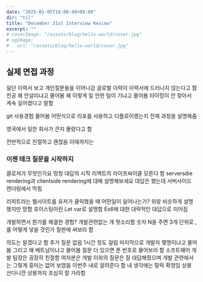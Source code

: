 ```yaml
---
date: "2025-01-05T18:00:49+09:00"
dir: "til"
title: "December 31st Interview Review"
excerpt: ""
# coverImage: "/assets/blog/hello-world/cover.jpg"
# ogImage:
#   url: "/assets/blog/hello-world/cover.jpg"
---
```


## 실제 면접 과정

일단 이력서 보고 개인질문들을 이어나감
글로벌 이력이 이력서에 드러나지 않는다고 함
전공 왜 안살리냐고 물어봄
왜 이렇게 일 안한 텀이 기냐고 물어봄
타이밍이 안 맞아서 계속 길어졌다고 말함

git 사용경험 물어봄 어떤식으로 리포를 사용하고 디플로이랬는지 전체 과정을 설명해줌

영국에서 일한 회사가 큰지 몰랐다고 함

전반적으로 친절하고 괜찮음 이때까지는

### 이젠 테크 질문을 시작하지

클로져가 무엇인가요
멍청 대답의 시작
리액트의 라이프싸이클
모른다 함
serversdie rendering과 clientside rendering에 대해 설명해보세요
대답은 했는데 서버사이드 렌더링에서 막힘

리피트라는 웹사이트를 유저가 클릭했을 때 어떤일이 일어나는가?
위랑 비슷하게 설명했지만 망함
호이스팅이란
Let var로 설명함
Es6에 대한 대략적인 대답으로 이어짐

개발하면서 뭔가를 해결한 경험?
개발관련없는 개 헛소리함
숫자 N을 주면 3개 단위로 ,를 어떻게 넣을 것인가
칠판에 써보라 함

의도는 알겠다고 함 추가 질문 없음
1시간 정도 걸림
마지막으로 개발자 몇명이냐고 물어봄
그리고 왜 베트남이냐고 물어봄
질문 더 있으면 폰 번호로 물어보라 함
소프트웨어 개발 팀장은 굉장히 친절함
여자분은 개발 이외의 질문은 잘 대답해줬으며 개발 관련에서는 그렇게 흥미는 없어 보였음
이번주 내로 알려준다 함
내 생각에는 탈락 확정임
상봉 산다니깐 상봉까지 조심히 잘 가라함
